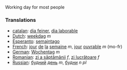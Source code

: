 Working day for most people

===Translations===

*[[catalan]]: [[dia feiner]], [[dia laborable]]
*[[Dutch]]: [[weekdag]] ''m''
*[[Esperanto]]: [[semajntago]]
*[[French]]: [[jour]] [[de]] [[la]] [[semaine]] ''m'', [[jour]] [[ouvrable]] ''m'' (mo-fr)
*[[German]]: [[Wochentag]] ''m''
*[[Romanian]]: [[zi a săptămânii]] ''f'', [[zi lucrătoare]] ''f''
*[[Russian]]: [[будний]] [[день]] ''m'', [[будни]] ''n'' ''pl''